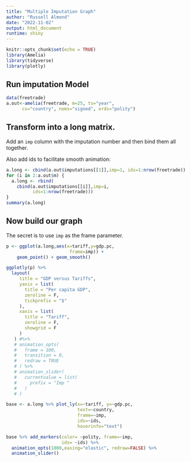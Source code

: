 ```yaml
---
title: "Multiple Imputation Graph"
author: "Russell Almond"
date: "2022-11-02"
output: html_document
runtime: shiny
---
```


```r
knitr::opts_chunk$set(echo = TRUE)
library(Amelia)
library(tidyverse)
library(plotly)
```


## Run imputation Model

```r
data(freetrade)
a.out<-amelia(freetrade, m=25, ts="year",
      cs="country", noms="signed", ords="polity")
```

## Transform into a long matrix.
Add an `imp` column with the imputation number and then bind them all together.

Also add ids to facilitate smooth animation:


```r
a.long <- cbind(a.out$imputations[[1]],imp=1, ids=1:nrow(freetrade))
for (i in 2:a.out$m) {
  a.long <- rbind(
    cbind(a.out$imputations[[i]],imp=i,
          ids=1:nrow(freetrade)))
}
summary(a.long)
```

## Now build our graph

The secret is to use `imp` as the frame parameter.

```r
p <- ggplot(a.long,aes(x=tariff,y=gdp.pc,
                        frame=imp)) +
    geom_point() + geom_smooth()

ggplotly(p) %>%
  layout(
     title = "GDP versus Tariffs",
     yaxis = list(
       title = "Per capita GDP",
       zeroline = F,
       tickprefix = "$"
     ),
     xaxis = list(
       title = "Tariff",
       zeroline = F, 
       showgrid = F
     )
   ) #%>%
   # animation_opts(
   #   frame = 100, 
   #   transition = 0, 
   #   redraw = TRUE
   # ) %>%
   # animation_slider(
   #   currentvalue = list(
   #     prefix = "Imp "
   #   )
   # )
```

```r
base <- a.long %>% plot_ly(x=~tariff, y=~gdp.pc,
                           text=~country,
                           frame=~imp,
                           ids=~ids,
                           hoverinfo="text") 

base %>% add_markers(color= ~polity, frame=~imp,
                     ids= ~ids) %>%
  animation_opts(1000,easing="elastic", redraw=FALSE) %>%
  animation_slider()
  
```




